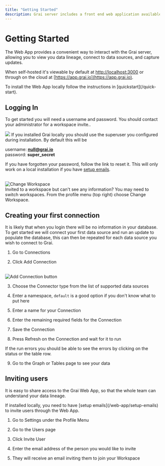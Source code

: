 ```yaml
---
title: "Getting Started"
description: Grai server includes a front end web application available on the cloud or installed locally
---
```



# Getting Started

The Web App provides a convenient way to interact with the Grai server, allowing you to view you data lineage, connect to data sources, and capture updates.

When self-hosted it's viewable by default at [http://localhost:3000](http://localhost:3000) or through on the cloud at [https://app.grai.io](https://app.grai.io).

<Callout type="info" emoji="ℹ️">
  To install the Web App locally follow the instructions in
  [quickstart](/quick-start).
</Callout>

## Logging In

To get started you will need a username and password.
You should contact your administrator for a workspace invite..

<Image src="/images/docs/core/webapp/login.png" height={600} width={600} />

<Callout type="info" emoji="ℹ️">
  If you installed Grai locally you should use the superuser you configured
  during installation. By default this will be

username: **null@grai.io** <br/>
password: **super_secret**

</Callout>

If you have forgotten your password, follow the link to reset it. This will only work on a local installation if you have [setup emails](/web-app/setup-emails).

<br />
<Image
  src="/images/docs/core/webapp/change-workspace.png"
  height={300}
  width={300}
  alt="Change Workspace"
/>
<br />
<Callout type="info" emoji="ℹ️">
  Invited to a workspace but can't see any information? You may need to switch
  workspaces. From the profile menu (top right) choose Change Workspace.
</Callout>

## Creating your first connection

It is likely that when you login there will be no information in your database.
To get started we will connect your first data source and run an update to populate the database, this can then be repeated for each data source you wish to connect to Grai.

1. Go to Connections

2. Click Add Connection

<br />
<Image
  src="/images/docs/core/webapp/add-connection.png"
  height={200}
  width={200}
  alt="Add Connection button"
/>

3. Choose the Connector type from the list of supported data sources

4. Enter a namespace, `default` is a good option if you don't know what to put here

5. Enter a name for your Connection

6. Enter the remaining required fields for the Connection

7. Save the Connection

8. Press Refresh on the Connection and wait for it to run

<Callout type="info" emoji="ℹ️">
  If the run errors you should be able to see the errors by clicking on the
  status or the table row.
</Callout>

9. Go to the Graph or Tables page to see your data

## Inviting users

It is easy to share access to the Grai Web App, so that the whole team can understand your data lineage.

<Callout type="info" emoji="ℹ️">
  If installed locally, you need to have [setup
  emails](/web-app/setup-emails) to invite users through the Web App.
</Callout>

1. Go to Settings under the Profile Menu

2. Go to the Users page

3. Click Invite User

4. Enter the email address of the person you would like to invite

5. They will receive an email inviting them to join your Workspace
